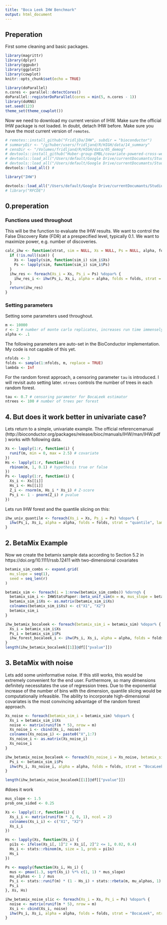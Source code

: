 ```yaml
---
title: "Boca Leek IHW Benchmark"
output: html_document
---
```


## Preperation
First some cleaning and basic packages.
```r
library(magrittr)
library(dplyr)
library(ggpubr)
library(ggplot2)
library(cowplot)
knitr::opts_chunk$set(echo = TRUE)

library(doParallel)
n.cores <- parallel::detectCores()
doParallel::registerDoParallel(cores = min(5, n.cores - 1))
library(doRNG)
set.seed(123)
theme_set(theme_cowplot())
```

Now we need to download my current version of IHW. Make sure the official IHW package is not loaded. In doubt, detach IHW before. Make sure you have the most current version of `remotes`.
```r
# remotes::install_github("FridljDa/IHW", subdir = "bioconductor")
# summaryDir <- "/g/huber/users/fridljand/R/HIGH/data/14_summary"
# censDir <- "/Volumes/fridljand/R/HIGH/data/05_demog"
# devtools::install_github("Huber-group-EMBL/covariate-powered-cross-weighted-multiple-testing", subdir = "IHWStatsPaper")
# devtools::load_all("/Users/default/Google Drive/currentDocumants/Studium/Master/3.Semester/Masterarbeit/IHW")#
# devtools::load_all("/Users/default/Google Drive/currentDocumants/Studium/Master/3.Semester/Masterarbeit/RFCDE")
devtools::load_all() #

library("IHW")

devtools::load_all("/Users/default/Google Drive/currentDocumants/Studium/Master/3.Semester/Masterarbeit/IHW/huber_github/IHWStatsPaper")
# library("RFCDE")
```

## 0.preperation 

### Functions used throughout

This will be the function to evaluate the IHW results. We want to control the False Discovery Rate (FDR) at a prespecified level, typically 0.1. We want to maximize power, e.g. number of discoveries.
```r
calc_ihw <- function(strat, sim = NULL, Xs = NULL, Ps = NULL, alpha, folds, ntrees, tau, lambda) {
  if (!is.null(sim)) {
    Xs <- lapply(sim, function(sim_i) sim_i$Xs)
    Ps <- lapply(sim, function(sim_i) sim_i$Ps)
  }
  ihw_res <- foreach(Xs_i = Xs, Ps_i = Ps) %dopar% {
    ihw_res_i <- ihw(Ps_i, Xs_i, alpha = alpha, folds = folds, strat = strat, ntrees = ntrees, tau = tau, lambda = lambda)
  }
  return(ihw_res)
}
```

### Setting parameters 

Setting some parameters used throughout. 
```r
m <- 10000
r <- 2 # number of monte carlo replicates, increases run time immensely!
alpha <- .1
```

The following parameters are auto-set in the BioConductor implementation. My code is not capable of this yet. 
```r
nfolds <- 3
folds <- sample(1:nfolds, m, replace = TRUE)
lambda <- Inf
```

For the random forest approach, a censoring parameter `tau` is introduced. I will revisit auto setting later. `ntrees` controls the number of trees in each random forest.
```r
tau <- 0.7 # censoring parameter for BocaLeek estimator
ntrees <- 100 # number of trees per forest
```

## 4. But does it work better in univariate case?
Lets return to a simple, univariate example. The official referencemanual (http://bioconductor.org/packages/release/bioc/manuals/IHW/man/IHW.pdf) works with following data.
```r
Xs <- lapply(1:r, function(i) {
  runif(m, min = 0, max = 2.5) # covariate
})
Hs <- lapply(1:r, function(i) {
  rbinom(m, 1, 0.1) # hypothesis true or false
})
Ps <- lapply(1:r, function(i) {
  Xs_i <- Xs[[i]]
  Hs_i <- Hs[[i]]
  Z_i <- rnorm(m, Hs_i * Xs_i) # Z-score
  Ps_i <- 1 - pnorm(Z_i) # pvalue
})
```

Lets run IHW forest and the quantile slicing on this: 
```r
ihw_univ_quantile <- foreach(Xs_i = Xs, Ps_i = Ps) %dopar% {
  ihw(Ps_i, Xs_i, alpha = alpha, folds = folds, strat = "quantile", lambda = lambda)
}
```

## 2. BetaMix Example

Now we create the betamix sample data according to Section 5.2 in https://doi.org/10.1111/rssb.12411 with two-dimensional covariates
```r
betamix_sim_combs <- expand.grid(
  mu_slope = seq(1),
  seed = seq_len(r)
)

betamix_sim <- foreach(i = 1:nrow(betamix_sim_combs)) %dorng% {
  betamix_sim_i <- IHWStatsPaper::beta_unif_sim(m = m, mus_slope = betamix_sim_combs$mu_slope[i], one_sided_tests = FALSE, prob_one_sided = 0.25)
  betamix_sim_i$Xs <- as.matrix(betamix_sim_i$Xs)
  colnames(betamix_sim_i$Xs) <- c("X1", "X2")
  betamix_sim_i
}
```
```r
ihw_betamix_bocaleek <- foreach(betamix_sim_i = betamix_sim) %dopar% {
  Xs_i = betamix_sim_i$Xs
  Ps_i = betamix_sim_i$Ps
  ihw_forest_bocaleek_i <- ihw(Ps_i, Xs_i, alpha = alpha, folds = folds, strat = "BocaLeek", ntrees = ntrees, tau = tau, lambda = lambda)
}
length(ihw_betamix_bocaleek[[1]]@df[["pvalue"]])
```

## 3. BetaMix with noise     
Lets add some uninformative noise. If this still works, this would be extremely convenient for the end user. Furthermore, so many dimensions definitely necessitates the use of regression trees. Due to the exponential increase of the number of bins with the dimension, quantile slicing would be computationally infeasible. The ability to incorporate high-dimensional covariates is the most convincing advantage of the random forest approach. 
```r
Xs_noise <- foreach(betamix_sim_i = betamix_sim) %dopar% {
  Xs_i = betamix_sim_i$Xs
  noise <- matrix(runif(m * 5), nrow = m)
  Xs_noise_i <- cbind(Xs_i, noise)
  colnames(Xs_noise_i) <- paste0("X",1:7)
  Xs_noise_i <- as.matrix(Xs_noise_i)
  Xs_noise_i
}

```


```r
ihw_betamix_noise_bocaleek <- foreach(Xs_noise_i = Xs_noise, betamix_sim_i = betamix_sim) %dopar% {
  Ps_i <- betamix_sim_i$Ps
  ihw(Ps_i, Xs_noise_i, alpha = alpha, folds = folds, strat = "BocaLeek", ntrees = ntrees, tau = tau, lambda = lambda)
}

length(ihw_betamix_noise_bocaleek[[1]]@df[["pvalue"]])
```

#does it work
```r
mus_slope <- 1.5
prob_one_sided <- 0.25

Xs <- lapply(1:r, function(i) {
  Xs_i_i <- matrix(runif(m * 2, 0, 1), ncol = 2)
  colnames(Xs_i_i) <- c("X1", "X2")
  Xs_i_i
})

Hs <- lapply(Xs, function(Xs_i) {
  pi1s <- ifelse(Xs_i[, 1]^2 + Xs_i[, 2]^2 <= 1, 0.02, 0.4)
  Hs_i <- stats::rbinom(m, size = 1, prob = pi1s)
  Hs_i
})

Ps <- mapply(function(Xs_i, Hs_i) {
  mus <- pmax(1.3, sqrt(Xs_i) %*% c(1, 1) * mus_slope)
  mu_alphas <- 1 / mus
  Ps_i <- stats::runif(m) * (1 - Hs_i) + stats::rbeta(m, mu_alphas, 1) * Hs_i
  Ps_i
}, Xs, Hs)
```

```r
ihw_betamix_noise_slic <- foreach(Xs_i = Xs, Ps_i = Ps) %dopar% {
  noise <- matrix(runif(m * 5), nrow = m)
  Xs_i <- cbind(Xs_i, noise)
  ihw(Ps_i, Xs_i, alpha = alpha, folds = folds, strat = "BocaLeek", ntrees = ntrees, tau = tau, lambda = lambda)
}

```
